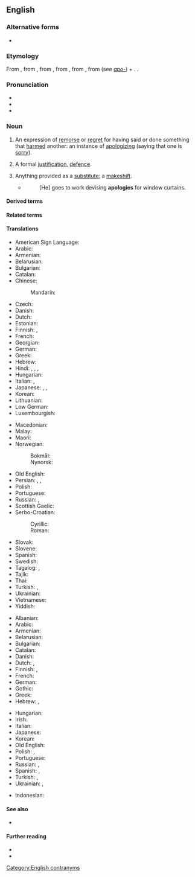 ==English==
{{wikipedia}}

===Alternative forms===
* {{l|en|apologie}} {{qualifier|archaic}}

===Etymology===
From {{bor|en|fr|apologie}}, from {{der|en|LL.|apologia}}, from {{der|en|grc|ἀπολογία||a speech in defence}}, from {{m|grc|ἀπολογοῦμαι||I speak in my defense}}, from {{m|grc|ἀπόλογος||an account, story}}, from {{m|grc|ἀπό||from, off}} (see ''[[apo-]]'') + {{m|grc|λόγος||speech}}. {{doublet|en|apologia}}.

===Pronunciation===
* {{IPA|en|/əˈpɒl.ə.dʒi/}}
* {{audio|en|en-us-apology.ogg|Audio (US)}}
* {{rhymes|en|ɒlədʒi|s=4}}

===Noun===
{{en-noun}}

# An expression of [[remorse]] or [[regret]] for having said or done something that [[harm]]ed another: an instance of [[apologize|apologizing]] (saying that one is [[sorry]]).
#: {{ux|en|What he said really hurt my feelings, but his '''apology''' sounded so sincere that I couldn't help but forgive him.}}
#: {{ux|en|The CEO made a public '''apology''' for the scandal, and promised full cooperation with the authorities.}}
# A formal [[justification]], [[defence]].
#: {{ux|en|The '''Apology''' of Socrates.}}
#: {{syn|en|apologia}}
# Anything provided as a [[substitute]]; a [[makeshift]].
#: {{ux|en|a poor '''apology''' for a hotel room}}
#* {{RQ:Dickens Bleak House|20}}
#*: [He] goes to work devising '''apologies''' for window curtains.

====Derived terms====
{{der3|en
|my apology|non-apology|non-apology apology|nonapology apology|pre-apology
|apologian
|apologist
|apologize
|apologizer
|preapology
}}

====Related terms====
{{col3|en
|apologetic
|apologetics
|apologia
}}

====Translations====
{{trans-top|an expression of regret}}
* American Sign Language: {{t|ase|A@Chest-PalmBack CirclesVert}}
* Arabic: {{t|ar|اِعْتِذَار|m}}
* Armenian: {{t+|hy|ներողություն}}
* Belarusian: {{t|be|прабачэ́нне|n}}
* Bulgarian: {{t+|bg|извине́ние|n}}
* Catalan: {{t|ca|disculpa|f}}
* Chinese:
*: Mandarin: {{t+|cmn|抱歉|tr=bàoqiàn}}
* Czech: {{t+|cs|omluva|f}}
* Danish: {{t|da|undskyldning|c}}
* Dutch: {{t+|nl|verontschuldiging|f}}
* Estonian: {{t|et|vabandus}}
* Finnish: {{t+|fi|anteeksipyyntö}}, {{t|fi|pahoittelu}}
* French: {{t+|fr|excuse|f}}
* Georgian: {{t|ka|ბოდიში}}
* German: {{t+|de|Entschuldigung|f}}
* Greek: {{t+|el|συγγνώμη|f}}
* Hebrew: {{t+|he|הִתְנַצְּלוּת|f|tr=hitnatslút}}
* Hindi: {{t+|hi|क्षमा|m}}, {{t|hi|क्षमायाचना|?}}, {{t|hi|दोर्षस्वीकार|?}}, {{t|hi|माफ़ी|?}}
* Hungarian: {{t+|hu|bocsánatkérés}}
* Italian: {{t+|it|apologia|f}}, {{t+|it|scuse|f-p}}
* Japanese: {{t|ja|詫び|tr=わび, wabi}}, {{t|ja|侘び|tr=わび, wabi}}, {{t+|ja|謝罪|tr=しゃざい, shazai}}
* Korean: {{t+|ko|사과(謝過)}}
* Lithuanian: {{t+|lt|atsiprašymas|m}}
* Low German: {{t|de|Entschülligunge|f}} {{q|Paderbornisch}}
* Luxembourgish: {{t|lb|Entschëllegung|f}}
{{trans-mid}}
* Macedonian: {{t|mk|извинение|n}}
* Malay: {{t|ms|permintaan maaf}}
* Maori: {{t|mi|whakapāha}}
* Norwegian:
*: Bokmål: {{t|nb|unnskyldning|m|f}}
*: Nynorsk: {{t|nn|unnskyldning|f}}
* Old English: {{t|ang|lādung|f}}
* Persian: {{t+|fa|پوزش|tr=puzeš}}, {{t+|fa|معذرت|tr=ma'zerat}}, {{t+|fa|عذرخواهی|tr='ozr-xâhi}}
* Polish: {{t+|pl|przeprosiny|p}}
* Portuguese: {{t+|pt|desculpa|f}}
* Russian: {{t+|ru|извине́ние|n}}, {{t+|ru|проще́ние|n}}
* Scottish Gaelic: {{t|gd|leisgeul|m}}
* Serbo-Croatian:
*: Cyrillic: {{t|sh|извиње́ње|n}}
*: Roman: {{t+|sh|izvinjénje|n}}
* Slovak: {{t|sk|ospravedlnenie|n}}
* Slovene: {{t|sl|opravičilo|n}}
* Spanish: {{t+|es|disculpa|f}}
* Swedish: {{t+|sv|ursäkt|c}}
* Tagalog: {{t|tl|patawad}}, {{t+|tl|paumanhin}}
* Tajik: {{t|tg|маъзарат}}
* Thai: {{t|th|บทแถลง|tr=bòt-tà-lɛ̌ɛng}}
* Turkish: {{t+|tr|itizar}}, {{t+|tr|özür}}
* Ukrainian: {{t|uk|ви́бачення|n}}
* Vietnamese: {{t+|vi|xin lỗi|alt=sự xin lỗi}}
* Yiddish: {{t|yi|אַנטשולדיקונג|f}}
{{trans-bottom}}

{{trans-top|formal justification, defence}}
* Albanian: {{t+|sq|apologji}}
* Arabic: {{t+|ar|دِفَاع|m}}
* Armenian: {{t+|hy|պաշտպանական}}
* Belarusian: {{t|be|апраўда́нне|n}}
* Bulgarian: {{t+|bg|оправда́ние|n}}
* Catalan: {{t|ca|apologia|f}}
* Danish: {{t|da|forsvar|n}}
* Dutch: {{t+|nl|verweer|n}}, {{t+|nl|apologie|f}}
* Finnish: {{t+|fi|puolustus}}, {{t|fi|puolustuskirjoitus}}
* French: {{t+|fr|apologie|f}}
* German: {{t+|de|Apologie|f}}
* Gothic: {{t|got|𐍃𐌿𐌽𐌾𐍉𐌽𐍃|f}}
* Greek: {{t+|el|απολογία|f}}
* Hebrew: {{t|he|הִצְטַדְּקוּת|f|tr=hitstadkút}}, {{t+|he|הִתְנַצְּלוּת|f|tr=hitnatslút}}
{{trans-mid}}
* Hungarian: {{t+|hu|védőbeszéd}}
* Irish: {{t|ga|apalacht|f}}
* Italian: {{t+|it|apologia|f}}
* Japanese: {{t+|ja|弁明|tr=べんめい, benmei}}
* Korean: {{t+|ko|변명(辨明)}}
* Old English: {{t|ang|lādung|f}}
* Polish: {{t+|pl|apologia|f}}, {{t|pl|apologetyka|f}}
* Portuguese: {{t+|pt|apologia|f}}
* Russian: {{t+|ru|оправда́ние|n}}, {{t+|ru|извине́ние|n}}
* Spanish: {{t+|es|disculpa|f}}, {{t+|es|excusa|f}}
* Turkish: {{t|tr|savunca}}, {{t+|tr|müdafaa}}
* Ukrainian: {{t|uk|ви́правдання|n}}, {{t|uk|оправда́ння|n}}
{{trans-bottom}}

{{checktrans-top}}
{{trans-mid}}
* Indonesian: {{t+check|id|maaf}}
{{trans-bottom}}

====See also====
* {{l|en|remorse}}

====Further reading====
* {{R:Webster 1913}}
* {{R:Century 1911}}

[[Category:English contranyms]]